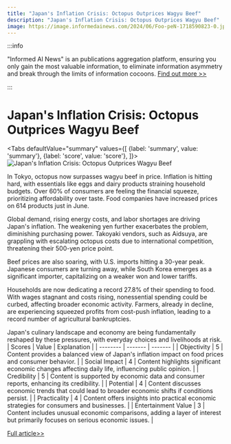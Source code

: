 ```yaml
---
title: "Japan's Inflation Crisis: Octopus Outprices Wagyu Beef"
description: "Japan's Inflation Crisis: Octopus Outprices Wagyu Beef"
image: https://image.informedainews.com/2024/06/Foo-peN-1718590823-0.jpg
---
```



:::info

"Informed AI News" is an publications aggregation platform, ensuring you only gain the most valuable information, to eliminate information asymmetry and break through the limits of information cocoons.  [Find out more >>](/)

:::

# Japan's Inflation Crisis: Octopus Outprices Wagyu Beef


<Tabs
	defaultValue="summary"
	values={[
	{label: 'summary', value: 'summary'},
	{label: 'score', value: 'score'},
]}>
<TabItem value="summary">
<img
  src="https://image.informedainews.com/2024/06/Foo-peN-1718590823-0.jpg"
  alt="Japan's Inflation Crisis: Octopus Outprices Wagyu Beef"
/>



In Tokyo, octopus now surpasses wagyu beef in price. Inflation is hitting hard, with essentials like eggs and dairy products straining household budgets. Over 60% of consumers are feeling the financial squeeze, prioritizing affordability over taste. Food companies have increased prices on 614 products just in June.

Global demand, rising energy costs, and labor shortages are driving Japan's inflation. The weakening yen further exacerbates the problem, diminishing purchasing power. Takoyaki vendors, such as Aidsuya, are grappling with escalating octopus costs due to international competition, threatening their 500-yen price point.

Beef prices are also soaring, with U.S. imports hitting a 30-year peak. Japanese consumers are turning away, while South Korea emerges as a significant importer, capitalizing on a weaker won and lower tariffs.

Households are now dedicating a record 27.8% of their spending to food. With wages stagnant and costs rising, nonessential spending could be curbed, affecting broader economic activity. Farmers, already in decline, are experiencing squeezed profits from cost-push inflation, leading to a record number of agricultural bankruptcies.

Japan's culinary landscape and economy are being fundamentally reshaped by these pressures, with everyday choices and livelihoods at risk.
</TabItem>
<TabItem value="score">
	| Scores     | Value   | Explanation |
	| -------- | ------- | ------- |
	| Objectivity  | 5    | Content provides a balanced view of Japan's inflation impact on food prices and consumer behavior.    |
	| Social Impact | 4     | Content highlights significant economic changes affecting daily life, influencing public opinion.    |
	| Credibility    | 5    | Content is supported by economic data and consumer reports, enhancing its credibility.    |
	| Potential    | 4    | Content discusses economic trends that could lead to broader economic shifts if conditions persist.    |
	| Practicality    | 4    | Content offers insights into practical economic strategies for consumers and businesses.    |
	| Entertainment Value    | 3    | Content includes unusual economic comparisons, adding a layer of interest but primarily focuses on serious economic issues.    |
</TabItem>
</Tabs>

[Full article>>](https://asia.nikkei.com/Economy/Inflation/Japan-s-inflation-makes-octopus-costlier-than-wagyu-beef)
